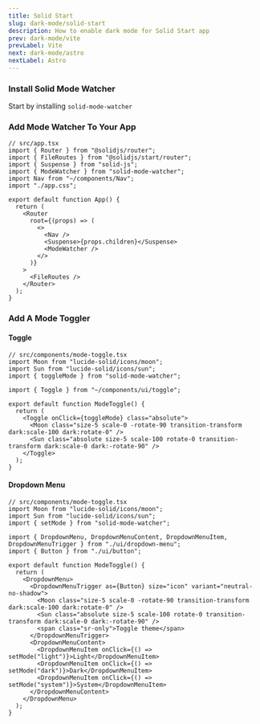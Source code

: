 ```yaml
---
title: Solid Start
slug: dark-mode/solid-start
description: How to enable dark mode for Solid Start app
prev: dark-mode/vite
prevLabel: Vite
next: dark-mode/astro
nextLabel: Astro
---
```


### Install Solid Mode Watcher

Start by installing `solid-mode-watcher`

<NpmCommand type="install" command="solid-mode-watcher" />

### Add Mode Watcher To Your App

```tsx ins={5,20}
// src/app.tsx
import { Router } from "@solidjs/router";
import { FileRoutes } from "@solidjs/start/router";
import { Suspense } from "solid-js";
import { ModeWatcher } from "solid-mode-watcher";
import Nav from "~/components/Nav";
import "./app.css";

export default function App() {
  return (
    <Router
      root={(props) => (
        <>
          <Nav />
          <Suspense>{props.children}</Suspense>
          <ModeWatcher />
        </>
      )}
    >
      <FileRoutes />
    </Router>
  );
}
```

### Add A Mode Toggler

#### Toggle

```tsx
// src/components/mode-toggle.tsx
import Moon from "lucide-solid/icons/moon";
import Sun from "lucide-solid/icons/sun";
import { toggleMode } from "solid-mode-watcher";

import { Toggle } from "~/components/ui/toggle";

export default function ModeToggle() {
  return (
    <Toggle onClick={toggleMode} class="absolute">
      <Moon class="size-5 scale-0 -rotate-90 transition-transform dark:scale-100 dark:rotate-0" />
      <Sun class="absolute size-5 scale-100 rotate-0 transition-transform dark:scale-0 dark:-rotate-90" />
    </Toggle>
  );
}
```

#### Dropdown Menu

```tsx
// src/components/mode-toggle.tsx
import Moon from "lucide-solid/icons/moon";
import Sun from "lucide-solid/icons/sun";
import { setMode } from "solid-mode-watcher";

import { DropdownMenu, DropdownMenuContent, DropdownMenuItem, DropdownMenuTrigger } from "./ui/dropdown-menu";
import { Button } from "./ui/button";

export default function ModeToggle() {
  return (
    <DropdownMenu>
      <DropdownMenuTrigger as={Button} size="icon" variant="neutral-no-shadow">
        <Moon class="size-5 scale-0 -rotate-90 transition-transform dark:scale-100 dark:rotate-0" />
        <Sun class="absolute size-5 scale-100 rotate-0 transition-transform dark:scale-0 dark:-rotate-90" />
        <span class="sr-only">Toggle theme</span>
      </DropdownMenuTrigger>
      <DropdownMenuContent>
        <DropdownMenuItem onClick={() => setMode("light")}>Light</DropdownMenuItem>
        <DropdownMenuItem onClick={() => setMode("dark")}>Dark</DropdownMenuItem>
        <DropdownMenuItem onClick={() => setMode("system")}>System</DropdownMenuItem>
      </DropdownMenuContent>
    </DropdownMenu>
  );
}
```